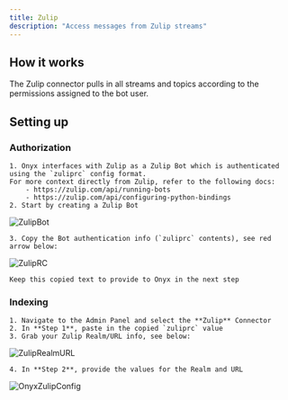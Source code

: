 ```yaml
---
title: Zulip
description: "Access messages from Zulip streams"
---
```


## How it works

The Zulip connector pulls in all streams and topics according to the permissions assigned to the bot user.

## Setting up

### Authorization

    1. Onyx interfaces with Zulip as a Zulip Bot which is authenticated using the `zuliprc` config format.
    For more context directly from Zulip, refer to the following docs:
        - https://zulip.com/api/running-bots
        - https://zulip.com/api/configuring-python-bindings
    2. Start by creating a Zulip Bot

![ZulipBot](/assets/images/connectors/zulip/ZulipBot.png)

    3. Copy the Bot authentication info (`zuliprc` contents), see red arrow below:

![ZulipRC](/assets/images/connectors/zulip/ZulipRC.png)

    Keep this copied text to provide to Onyx in the next step

### Indexing

    1. Navigate to the Admin Panel and select the **Zulip** Connector
    2. In **Step 1**, paste in the copied `zuliprc` value
    3. Grab your Zulip Realm/URL info, see below:

![ZulipRealmURL](/assets/images/connectors/zulip/ZulipRealmURL.png)

    4. In **Step 2**, provide the values for the Realm and URL

![OnyxZulipConfig](/assets/images/connectors/zulip/OnyxZulipConfig.png)
